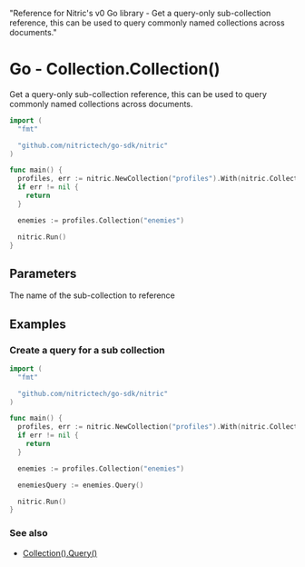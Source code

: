   "Reference for Nitric's v0 Go library - Get a query-only sub-collection reference, this can be used to query commonly named collections across documents."

# Go - Collection.Collection()

Get a query-only sub-collection reference, this can be used to query commonly named collections across documents.

```go
import (
  "fmt"

  "github.com/nitrictech/go-sdk/nitric"
)

func main() {
  profiles, err := nitric.NewCollection("profiles").With(nitric.CollectionReading)
  if err != nil {
    return
  }

  enemies := profiles.Collection("enemies")

  nitric.Run()
}
```

## Parameters

<Properties>
  <Property name="name" required type="string">
    The name of the sub-collection to reference
  </Property>
</Properties>

## Examples

### Create a query for a sub collection

```go
import (
  "fmt"

  "github.com/nitrictech/go-sdk/nitric"
)

func main() {
  profiles, err := nitric.NewCollection("profiles").With(nitric.CollectionReading)
  if err != nil {
    return
  }

  enemies := profiles.Collection("enemies")

  enemiesQuery := enemies.Query()

  nitric.Run()
}
```

### See also

- [Collection().Query()](./collection-query)
